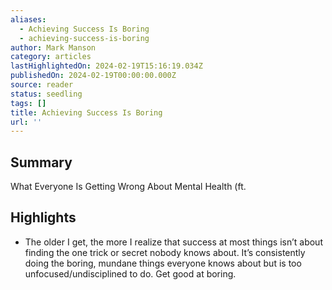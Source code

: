```yaml
---
aliases:
  - Achieving Success Is Boring
  - achieving-success-is-boring
author: Mark Manson
category: articles
lastHighlightedOn: 2024-02-19T15:16:19.034Z
publishedOn: 2024-02-19T00:00:00.000Z
source: reader
status: seedling
tags: []
title: Achieving Success Is Boring
url: ''
---
```

## Summary

What Everyone Is Getting Wrong About Mental Health (ft.

## Highlights

- The older I get, the more I realize that success at most things isn’t about finding the one trick or secret nobody knows about.
  It’s consistently doing the boring, mundane things everyone knows about but is too unfocused/undisciplined to do.
  Get good at boring.
